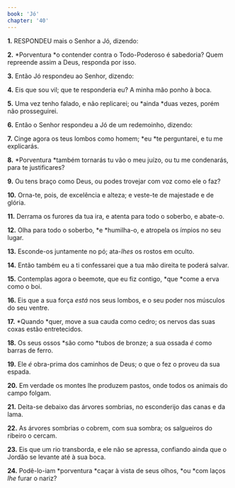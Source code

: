 ```yaml
---
book: 'Jó'
chapter: '40'
---
```


**1.** RESPONDEU mais o Senhor a Jó, dizendo:

**2.** *Porventura *o contender contra o Todo-Poderoso é sabedoria? Quem repreende assim a Deus, responda por isso.

**3.** Então Jó respondeu ao Senhor, dizendo:

**4.** Eis que sou vil; que te responderia eu? A minha mão ponho à boca.

**5.** Uma vez tenho falado, e não replicarei; ou *ainda *duas vezes, porém não prosseguirei.

**6.** Então o Senhor respondeu a Jó de um redemoinho, dizendo:

**7.** Cinge agora os teus lombos como homem; *eu *te perguntarei, e tu me explicarás.

**8.** *Porventura *também tornarás tu vão o meu juízo, ou tu me condenarás, para te justificares?

**9.** Ou tens braço como Deus, ou podes trovejar com voz como ele o faz?

**10.** Orna-te, pois, de excelência e alteza; e veste-te de majestade e de glória.

**11.** Derrama os furores da tua ira, e atenta para todo o soberbo, e abate-o.

**12.** Olha para todo o soberbo, *e *humilha-o, e atropela os ímpios no seu lugar.

**13.** Esconde-os juntamente no pó; ata-*lhes* os rostos em oculto.

**14.** Então também eu a ti confessarei que a tua mão direita te poderá salvar.

**15.** Contemplas agora o beemote, que eu fiz contigo, *que *come a erva como o boi.

**16.** Eis que a sua força *está* nos seus lombos, e o seu poder nos músculos do seu ventre.

**17.** *Quando *quer, move a sua cauda como cedro; os nervos das suas coxas estão entretecidos.

**18.** Os seus ossos *são como *tubos de bronze; a sua ossada *é* como barras de ferro.

**19.** Ele *é* obra-prima dos caminhos de Deus; o que o fez o proveu da sua espada.

**20.** Em verdade os montes lhe produzem pastos, onde todos os animais do campo folgam.

**21.** Deita-se debaixo das árvores sombrias, no esconderijo das canas e da lama.

**22.** As árvores sombrias o cobrem, com sua sombra; os salgueiros do ribeiro o cercam.

**23.** Eis que um rio transborda, e ele não se apressa, confiando ainda que o Jordão se levante até à sua boca.

**24.** Podê-lo-iam *porventura *caçar à vista de seus olhos, *ou *com laços *lhe* furar o nariz?